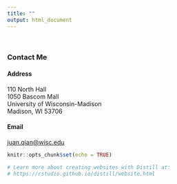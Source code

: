 ```yaml
---
title: ""
output: html_document
---
```


<br>

### Contact Me

#### Address
110 North Hall<br>
1050 Bascom Mall<br>
University of Wisconsin-Madison<br>
Madison, WI 53706<br>

#### Email
[juan.qian@wisc.edu](mailto:juan.qian@wisc.edu)

```r
knitr::opts_chunk$set(echo = TRUE)

# Learn more about creating websites with Distill at:
# https://rstudio.github.io/distill/website.html

```

